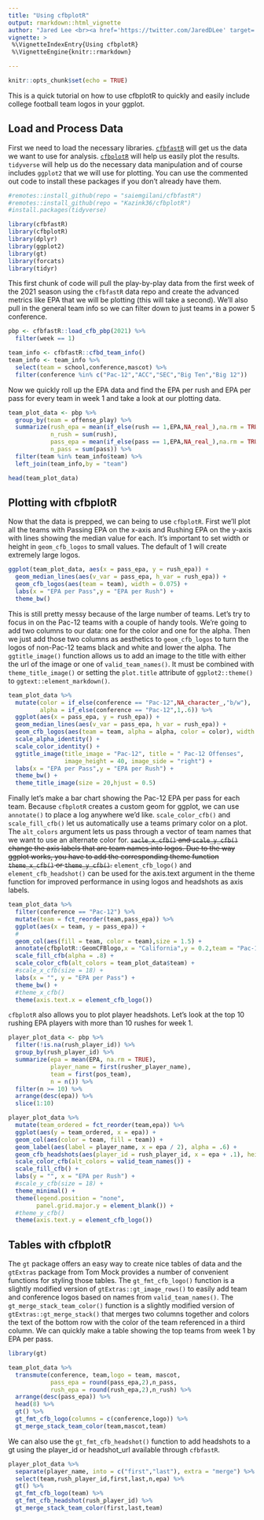 ```yaml
---
title: "Using cfbplotR"
output: rmarkdown::html_vignette
author: "Jared Lee <br><a href='https://twitter.com/JaredDLee' target='blank'><img src='https://img.shields.io/twitter/follow/JaredDLee?color=blue&label=%40JaredDLee&logo=twitter&style=for-the-badge' alt='@JaredDLee' /></a> <a href='https://github.com/Kazink36' target='blank'><img src='https://img.shields.io/github/followers/Kazink36?color=eee&logo=Github&style=for-the-badge' alt='@Kazink36' /></a>"
vignette: >
 %\VignetteIndexEntry{Using cfbplotR}
 %\VignetteEngine{knitr::rmarkdown} 

---
```


```r
knitr::opts_chunk$set(echo = TRUE)
```


This is a quick tutorial on how to use cfbplotR to quickly and easily include college football team logos in your ggplot.

## Load and Process Data

First we need to load the necessary libraries. [`cfbfastR`](https://saiemgilani.github.io/cfbfastR/index.html) will get us the data we want to use for analysis. [`cfbplotR`](https://Kazink36.github.io/cfbplotR/index.html) will help us easily plot the results. `tidyverse` will help us do the necessary data manipulation and of course includes `ggplot2` that we will use for plotting. You can use the commented out code to install these packages if you don't already have them.

```r
#remotes::install_github(repo = "saiemgilani/cfbfastR")
#remotes::install_github(repo = "Kazink36/cfbplotR")
#install.packages(tidyverse)

library(cfbfastR)
library(cfbplotR)
library(dplyr)
library(ggplot2)
library(gt)
library(forcats)
library(tidyr)
```

This first chunk of code will pull the play-by-play data from the first week of the 2021 season using the `cfbfastR` data repo and create the advanced metrics like EPA that we will be plotting (this will take a second). We'll also pull in the general team info so we can filter down to just teams in a power 5 conference.

```r


pbp <- cfbfastR::load_cfb_pbp(2021) %>% 
  filter(week == 1)

team_info <- cfbfastR::cfbd_team_info()
team_info <- team_info %>% 
  select(team = school,conference,mascot) %>% 
  filter(conference %in% c("Pac-12","ACC","SEC","Big Ten","Big 12"))

```

Now we quickly roll up the EPA data and find the EPA per rush and EPA per pass for every team in week 1 and take a look at our plotting data.

```r
team_plot_data <- pbp %>% 
  group_by(team = offense_play) %>% 
  summarize(rush_epa = mean(if_else(rush == 1,EPA,NA_real_),na.rm = TRUE),
            n_rush = sum(rush),
            pass_epa = mean(if_else(pass == 1,EPA,NA_real_),na.rm = TRUE),
            n_pass = sum(pass)) %>% 
  filter(team %in% team_info$team) %>% 
  left_join(team_info,by = "team")

head(team_plot_data)
```

## Plotting with cfbplotR

Now that the data is prepped, we can being to use `cfbplotR`. First we'll plot all the teams with Passing EPA on the x-axis and Rushing EPA on the y-axis with lines showing the median value for each. It's important to set width or height in `geom_cfb_logos` to small values. The default of 1 will create extremely large logos.

```r
ggplot(team_plot_data, aes(x = pass_epa, y = rush_epa)) +
  geom_median_lines(aes(v_var = pass_epa, h_var = rush_epa)) +
  geom_cfb_logos(aes(team = team), width = 0.075) +
  labs(x = "EPA per Pass",y = "EPA per Rush") +
  theme_bw()
```

This is still pretty messy because of the large number of teams. Let's try to focus in on the Pac-12 teams with a couple of handy tools. We're going to add two columns to our data: one for the color and one for the alpha. Then we just add those two columns as aesthetics to `geom_cfb_logos` to turn the logos of non-Pac-12 teams black and white and lower the alpha. The `ggtitle_image()` function allows us to add an image to the title with either the url of the image or one of `valid_team_names()`. It must be combined with `theme_title_image()` or setting the `plot.title` attribute of `ggplot2::theme()` to `ggtext::element_markdown()`.

```r
team_plot_data %>% 
  mutate(color = if_else(conference == "Pac-12",NA_character_,"b/w"),
         alpha = if_else(conference == "Pac-12",1,.6)) %>% 
  ggplot(aes(x = pass_epa, y = rush_epa)) +
  geom_median_lines(aes(v_var = pass_epa, h_var = rush_epa)) +
  geom_cfb_logos(aes(team = team, alpha = alpha, color = color), width = 0.075) +
  scale_alpha_identity() +
  scale_color_identity() +
  ggtitle_image(title_image = "Pac-12", title = " Pac-12 Offenses",
                image_height = 40, image_side = "right") +
  labs(x = "EPA per Pass",y = "EPA per Rush") +
  theme_bw() +
  theme_title_image(size = 20,hjust = 0.5)
```

Finally let's make a bar chart showing the Pac-12 EPA per pass for each team. Because `cfbplotR` creates a custom geom for ggplot, we can use `annotate()` to place a log anywhere we'd like. `scale_color_cfb()` and `scale_fill_cfb()` let us automatically use a teams primary color on a plot. The `alt_colors` argument lets us pass through a vector of team names that we want to use an alternate color for. ~~`sacle_x_cfb()` and `scale_y_cfb()` change the axis labels that are team names into logos. Due to the way ggplot works, you have to add the corresponding theme function `theme_x_cfb()` or `theme_y_cfb()`.~~ `element_cfb_logo()` and `element_cfb_headshot()` can be used for the axis.text argument in the theme function for improved performance in using logos and headshots as axis labels.

```r
team_plot_data %>% 
  filter(conference == "Pac-12") %>% 
  mutate(team = fct_reorder(team,pass_epa)) %>% 
  ggplot(aes(x = team, y = pass_epa)) +
  # 
  geom_col(aes(fill = team, color = team),size = 1.5) +
  annotate(cfbplotR::GeomCFBlogo,x = "California",y = 0.2,team = "Pac-12",height = .35,alpha = .3) +
  scale_fill_cfb(alpha = .8) +
  scale_color_cfb(alt_colors = team_plot_data$team) +
  #scale_x_cfb(size = 18) +
  labs(x = "", y = "EPA per Pass") +
  theme_bw() +
  #theme_x_cfb()
  theme(axis.text.x = element_cfb_logo())

```

`cfbplotR` also allows you to plot player headshots. Let's look at the top 10 rushing EPA players with more than 10 rushes for week 1.

```r
player_plot_data <- pbp %>% 
  filter(!is.na(rush_player_id)) %>% 
  group_by(rush_player_id) %>% 
  summarize(epa = mean(EPA, na.rm = TRUE),
            player_name = first(rusher_player_name),
            team = first(pos_team),
            n = n()) %>% 
  filter(n >= 10) %>% 
  arrange(desc(epa)) %>% 
  slice(1:10)

player_plot_data %>% 
  mutate(team_ordered = fct_reorder(team,epa)) %>% 
  ggplot(aes(y = team_ordered, x = epa)) +
  geom_col(aes(color = team, fill = team)) +
  geom_label(aes(label = player_name, x = epa / 2), alpha = .6) +
  geom_cfb_headshots(aes(player_id = rush_player_id, x = epa + .1), height = .1) +
  scale_color_cfb(alt_colors = valid_team_names()) +
  scale_fill_cfb() +
  labs(y = "", x = "EPA per Rush") +
  #scale_y_cfb(size = 18) +
  theme_minimal() +
  theme(legend.position = "none",
        panel.grid.major.y = element_blank()) +
  #theme_y_cfb()
  theme(axis.text.y = element_cfb_logo())

```

## Tables with cfbplotR

The `gt` package offers an easy way to create nice tables of data and the `gtExtras` package from Tom Mock provides a number of convenient functions for styling those tables. The `gt_fmt_cfb_logo()` function is a slightly modified version of `gtExtras::gt_image_rows()` to easily add team and conference logos based on names from `valid_team_names()`. The `gt_merge_stack_team_color()` function is a slightly modified version of `gtExtras::gt_merge_stack()` that merges two columns together and colors the text of the bottom row with the color of the team referenced in a third column. We can quickly make a table showing the top teams from week 1 by EPA per pass.

```r
library(gt)

team_plot_data %>% 
  transmute(conference, team,logo = team, mascot,
            pass_epa = round(pass_epa,2),n_pass, 
            rush_epa = round(rush_epa,2),n_rush) %>% 
  arrange(desc(pass_epa)) %>% 
  head(8) %>% 
  gt() %>% 
  gt_fmt_cfb_logo(columns = c(conference,logo)) %>% 
  gt_merge_stack_team_color(team,mascot,team)
```

We can also use the `gt_fmt_cfb_headshot()` function to add headshots to a gt using the player_id or headshot_url available through `cfbfastR`.

```r

player_plot_data %>% 
  separate(player_name, into = c("first","last"), extra = "merge") %>% 
  select(team,rush_player_id,first,last,n,epa) %>% 
  gt() %>% 
  gt_fmt_cfb_logo(team) %>% 
  gt_fmt_cfb_headshot(rush_player_id) %>% 
  gt_merge_stack_team_color(first,last,team)
```
